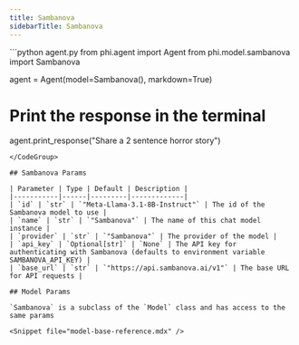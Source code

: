 ```yaml
---
title: Sambanova
sidebarTitle: Sambanova
---
```


<CodeGroup>
```python agent.py
from phi.agent import Agent
from phi.model.sambanova import Sambanova

agent = Agent(model=Sambanova(), markdown=True)

# Print the response in the terminal
agent.print_response("Share a 2 sentence horror story")

```
</CodeGroup>

## Sambanova Params

| Parameter | Type | Default | Description |
|-----------|------|---------|-------------|
| `id` | `str` | `"Meta-Llama-3.1-8B-Instruct"` | The id of the Sambanova model to use |
| `name` | `str` | `"Sambanova"` | The name of this chat model instance |
| `provider` | `str` | `"Sambanova"` | The provider of the model |
| `api_key` | `Optional[str]` | `None` | The API key for authenticating with Sambanova (defaults to environment variable SAMBANOVA_API_KEY) |
| `base_url` | `str` | `"https://api.sambanova.ai/v1"` | The base URL for API requests |

## Model Params

`Sambanova` is a subclass of the `Model` class and has access to the same params

<Snippet file="model-base-reference.mdx" />
